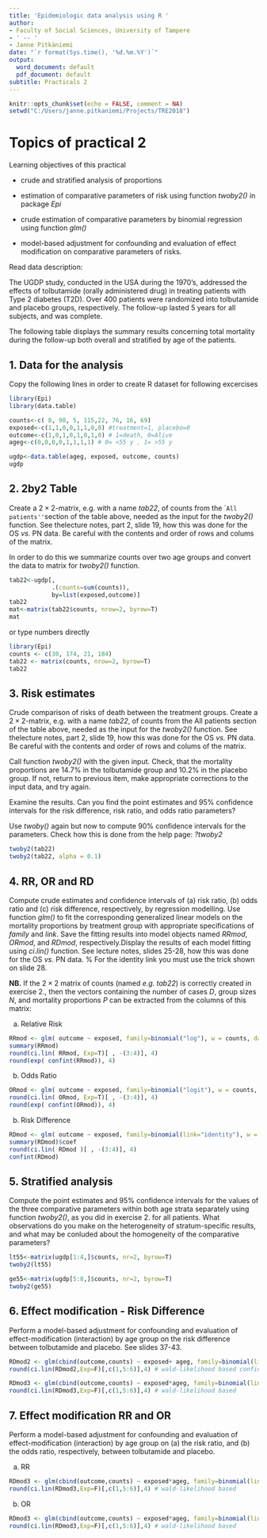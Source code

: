 ```yaml
---
title: 'Epidemiologic data analysis using R '
author:
- Faculty of Social Sciences, University of Tampere
- ' -- '
- Janne Pitkäniemi
date: "`r format(Sys.time(), '%d.%m.%Y')`"
output:
  word_document: default
  pdf_document: default
subtitle: Practicals 2
---
```



```r
knitr::opts_chunk$set(echo = FALSE, comment = NA)
setwd("C:/Users/janne.pitkaniemi/Projects/TRE2018")
```


# Topics of practical 2



Learning objectives of this practical

* crude and stratified analysis of proportions

* estimation of comparative parameters of risk using
 function *twoby2()* in package *Epi* 
 
* crude estimation of comparative parameters
  by binomial regression using function *glm()* 
  
* model-based adjustment for confounding and evaluation
of effect modification on comparative parameters of risks.  

Read data description:

The UGDP study, conducted in the USA during the 1970's, addressed the effects of tolbutamide (orally administered drug) in treating patients with Type 2 diabetes (T2D). Over 400 patients were randomized into tolbutamide  and placebo groups, respectively. The follow-up lasted 5 years for all subjects, and was complete. 
 
The following table displays the summary results concerning total mortality during the follow-up both overall and stratified by age of the patients.

\begin{center}
\begin{tabular}{l l c c}
{}   &{}  & Tolbutamide  & Placebo \\
Age $<$55 y \hfill & Dead \hfill      & { }{ }8  & { }{ }5   \\
{}               & Survived\hfill  &{ }98   &115  \\
{}           &Group size\hfill      &106          &120  \\
{}           &{}               &{}           &{}   \\
Age $\geq$55 y \hfill  & Dead \hfill       &{ }22 &{ }16   \\
{}                         & Survived\hfill  &{ }76    &{ }69   \\
{}                         &Group size \hfill   &{ }98 &{ }85   \\
{}                         &{}               &{}           &{}   \\
All patients \hfill  &Dead\hfill       &{ }30   &{ }21   \\
{}                    &Survived\hfill  &174          &184  \\
{}                    &Group size\hfill      &204          &205\\
\end{tabular}
\end{center}


\pagebreak

## 1.   Data for the analysis

Copy the following lines in order to create R dataset for following excercises

```r
library(Epi)
library(data.table)

counts<-c( 8, 98, 5, 115,22, 76, 16, 69)
exposed<-c(1,1,0,0,1,1,0,0) #treatment=1, placebo=0
outcome<-c(1,0,1,0,1,0,1,0) # 1=death, 0=Alive
ageg<-c(0,0,0,0,1,1,1,1) # 0= <55 y , 1= >55 y

ugdp<-data.table(ageg, exposed, outcome, counts)
ugdp
```


## 2.  2by2 Table 

Create a $2\times 2$-matrix, e.g. with a name *tab22*, of counts from the ``All patients'' `section of the table above, needed as the input for the *twoby2()* function. See thelecture notes, part 2, slide 19, how this was done for the OS *vs.* PN data. Be careful with the contents and order of rows and colums of the matrix.

In order to do this we summarize counts over two age groups and convert the data to matrix for *twoby2()* function.

```r

tab22<-ugdp[,
            .(counts=sum(counts)),
            by=list(exposed,outcome)]
tab22
mat<-matrix(tab22$counts, nrow=2, byrow=T)
mat

```

or type numbers directly

```r
library(Epi)
counts <- c(30, 174, 21, 184)
tab22 <- matrix(counts, nrow=2, byrow=T)
tab22
```



## 3.  Risk estimates

Crude comparison of risks of death between the treatment groups. Create a $2\times 2$-matrix, e.g. with a name *tab22*, of counts from the All patients section of the table above, needed as the input for the *twoby2()* function. See thelecture notes, part 2, slide 19, how this was done for the OS *vs.* PN data. Be careful with the contents and order of rows and colums of the matrix.

Call function *twoby2()* with the given input. Check, that the mortality proportions are 14.7\% in the tolbutamide group and 10.2\% in the placebo group. If not, return to previous item, make appropriate corrections to the input data, and try again.

  Examine the results. Can you find the point estimates and 95\% confidence intervals for the risk difference, risk ratio, and odds ratio parameters?

  Use *twoby()* again but now to compute 90\% confidence intervals for the parameters. Check how this is done from the help page: *?twoby2*
  
```r
twoby2(tab22)
twoby2(tab22, alpha = 0.1)
```



## 4. RR, OR and RD   

Compute crude estimates and confidence intervals of (a)
risk ratio, (b) odds ratio and (c) risk difference, respectively, by regression modelling. Use function *glm()* to fit the corresponding generalized linear models on the mortality proportions by treatment group with appropriate specifications of *family* and *link*.
Save the fitting results into model objects named  *RRmod*, *ORmod*, and *RDmod*, respectively.Display the results of each model fitting using *ci.lin()* function. 
See lecture notes, slides 25-28, how this was done for the OS *vs.* PN data. 
% For the identity link you must use the trick shown on slide 28.

**NB.** If the $2\times 2$ matrix of counts (named *e.g.* *tab22*) is correctly created in exercise 2., then the vectors containing the number of cases *D*, group sizes *N*, and 
mortality proportions *P* can be extracted from the columns of this matrix:



(a) Relative Risk

```r

RRmod <- glm( outcome ~ exposed, family=binomial("log"), w = counts, data=ugdp)
summary(RRmod)
round(ci.lin( RRmod, Exp=T)[ , -(3:4)], 4)
round(exp( confint(RRmod)), 4)

```

(b) Odds Ratio

```r
ORmod <- glm( outcome ~ exposed, family=binomial("logit"), w = counts, data=ugdp)
round(ci.lin( ORmod, Exp=T)[ , -(3:4)], 4)
round(exp( confint(ORmod)), 4)

```

(b) Risk Difference

```r

RDmod <- glm( outcome ~ exposed, family=binomial(link="identity"), w = counts,data=ugdp)
summary(RDmod)$coef
round(ci.lin( RDmod )[ , -(3:4)], 4)
confint(RDmod)

```

\pagebreak

## 5.  Stratified analysis

Compute the point estimates and 95\% confidence intervals for the values of the three comparative parameters within both age strata separately using function *twoby2()*, as you did in exercise 2. for all patients. 
What observations do you make on the heterogeneity of stratum-specific results, and what may be conluded about the homogeneity of the comparative parameters?


```r

lt55<-matrix(ugdp[1:4,]$counts, nr=2, byrow=T)
twoby2(lt55)

ge55<-matrix(ugdp[5:8,]$counts, nr=2, byrow=T)
twoby2(ge55)

```


## 6. Effect modification - Risk Difference

Perform a model-based adjustment for confounding and 
evaluation of effect-modification (interaction) by age group on the risk difference between tolbutamide and placebo. See slides 37-43.


```r


RDmod2 <- glm(cbind(outcome,counts) ~ exposed+ ageg, family=binomial(link="identity"), data=ugdp)
round(ci.lin(RDmod2,Exp=F)[,c(1,5:6)],4) # wald-likelihood based confidence intervals

RDmod3 <- glm(cbind(outcome,counts) ~ exposed*ageg, family=binomial(link="identity"), data=ugdp)
round(ci.lin(RDmod3,Exp=F)[,c(1,5:6)],4) # wald-likelihood based   
```



## 7. Effect modification RR and OR

Perform a model-based adjustment for confounding and 
evaluation of effect-modification (interaction) by age group on (a) the risk ratio, and (b) the odds ratio, respectively, between tolbutamide and placebo. 



(a) RR

```r
RDmod3 <- glm(cbind(outcome,counts) ~ exposed*ageg, family=binomial(link="log"), data=ugdp)
round(ci.lin(RDmod3,Exp=F)[,c(1,5:6)],4) # wald-likelihood based   
```


(b) OR

```r
RDmod3 <- glm(cbind(outcome,counts) ~ exposed*ageg, family=binomial(link="logit"), data=ugdp)
round(ci.lin(RDmod3,Exp=F)[,c(1,5:6)],4) # wald-likelihood based   
```


